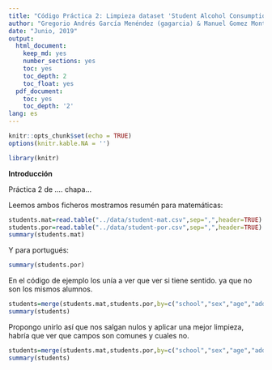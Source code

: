 ```yaml
---
title: "Código Práctica 2: Limpieza dataset 'Student Alcohol Consumption '"
author: "Gregorio Andrés García Menéndez (gagarcia) & Manuel Gomez Montero (megmontero)"
date: "Junio, 2019"
output:
  html_document:
    keep_md: yes
    number_sections: yes
    toc: yes
    toc_depth: 2
    toc_float: yes
  pdf_document:
    toc: yes
    toc_depth: '2'
lang: es
---
```




```r
knitr::opts_chunk$set(echo = TRUE)
options(knitr.kable.NA = '')
```

```r
library(knitr)
```

**Introducción**

Práctica 2 de .... chapa... 


Leemos ambos ficheros mostramos resumén para matemáticas:

```r
students.mat=read.table("../data/student-mat.csv",sep=",",header=TRUE)
students.por=read.table("../data/student-por.csv",sep=",",header=TRUE)
summary(students.mat)


```


Y para portugués: 

```r
summary(students.por)
```



En el código de ejemplo los unía a ver que ver si tiene sentido. ya que no son los mismos alumnos.

```r
students=merge(students.mat,students.por,by=c("school","sex","age","address","famsize","Pstatus","Medu","Fedu","Mjob","Fjob","reason","nursery","internet"))
summary(students)
```


Propongo unirlo así que nos salgan nulos y aplicar una mejor limpieza, habría que ver que campos son comunes y cuales no.

```r
students=merge(students.mat,students.por,by=c("school","sex","age","address","famsize","Pstatus","Medu","Fedu","Mjob","Fjob","reason","nursery","internet", "guardian"), all = TRUE)
summary(students)
```





